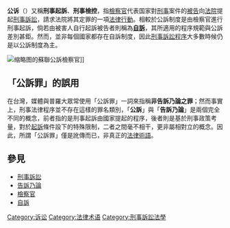 {{Unreferenced|time=2019-06-15T03:38:51+00:00}}
{{not|公訴程序}}
{{legal}}

'''公诉'''（{{lang-en|Criminal charge}}）又稱'''刑事起訴'''、'''刑事檢控'''，指[[檢察官|檢察官]]代表国家對[[刑事|刑事]]案件的[[被告|被告]]向[[法院|法院]]提起[[刑事訴訟|刑事訴訟]]，請求法院將其定罪的一項[[法律行動|法律行動]]。相較於公訴制度是由檢察官進行刑事起訴，倘若由被害人自行起訴被告者則稱為'''[[自訴|自訴]]'''，其所適用的程序規範與公訴差別甚鉅。然而，並非每個國家都存在自訴制度，因此[[刑事訴訟|刑事訴訟程序]]大多數時候仍是以公訴制度為主。

[[File:Soviet_judges_at_Nuremberg,_1945.jpg|缩略图]]的蘇聯公訴檢察官]]

== 「公訴罪」的誤用 ==
{{see also|告訴乃論}}
在台灣，媒體與普羅大眾常使用「公訴罪」一詞來指稱'''非告訴乃論之罪'''；然而事實上，刑事法律程序並不存在這樣的罪名類別，「'''公訴'''」與「'''告訴乃論'''」是兩個完全不同的概念，前者指的是刑事起訴由國家提起的程序，後者則是基於刑事政策考量，對於[[起訴|起訴]]條件設下的特殊限制，二者之間毫不相干，更非屬相對立的概念。因此，所謂「公訴罪」僅是訛傳而已，非真正的[[法律術語|法律術語]]。

== 參見 ==
*[[刑事訴訟|刑事訴訟]]
*[[告訴乃論|告訴乃論]]
*[[檢察官|檢察官]]
*[[自訴|自訴]]

{{刑事訴訟法}}
{{Authority control}}
{{法律小作品}}

[[Category:诉讼|Category:诉讼]]
[[Category:法律术语|Category:法律术语]]
[[Category:刑事訴訟法學|Category:刑事訴訟法學]]
